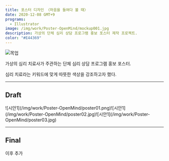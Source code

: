 ```yaml
---
title: 포스터 디자인 〈마음을 들여다 볼 때〉
date: 2020-12-08 GMT+9
programs:
  - Illustrator
image: /img/work/Poster-OpenMind/mockup001.jpg
description: 가상의 단체 심리 상담 프로그램 홍보 포스터 제작 프로젝트.
color: "#E44369"
---
```


![목업](/img/work/Poster-OpenMind/mockup001.jpg)

가상의 심리 치료사가 주관하는 단체 심리 상담 프로그램 홍보 포스터.

심리 치료라는 키워드에 맞게 따뜻한 색상을 강조하고자 했다.

---

## Draft
<p className="flex">![시안1](/img/work/Poster-OpenMind/poster01.png)![시안1](/img/work/Poster-OpenMind/poster02.jpg)![시안1](/img/work/Poster-OpenMind/poster03.jpg)</p>

---

## Final

이후 추가